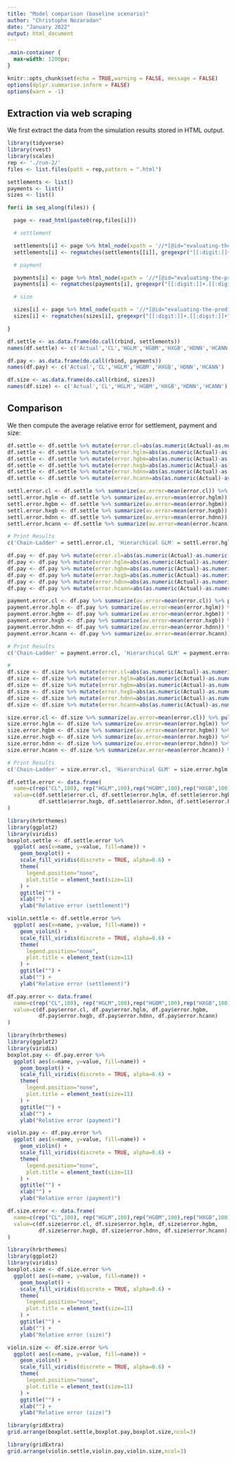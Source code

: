 ```yaml
---
title: "Model comparison (baseline scenario)"
author: "Christophe Nozaradan"
date: "January 2022"
output: html_document
---
```


```css
.main-container {
  max-width: 1200px; 
}

```

```r
knitr::opts_chunk$set(echo = TRUE,warning = FALSE, message = FALSE)
options(dplyr.summarise.inform = FALSE)
options(warn = -1)
```
## Extraction via web scraping 
We first extract the data from the simulation results stored in HTML output.

```r
library(tidyverse)
library(rvest)
library(scales)
rep <- './run-2/'
files <- list.files(path = rep,pattern = ".html")

settlements <- list()
payments <- list()
sizes <- list()

for(i in seq_along(files)) {

  page <- read_html(paste0(rep,files[i]))

  # settlement

  settlements[i] <- page %>% html_node(xpath = '//*[@id="evaluating-the-predictive-performance-of-the-chain-ladder-model-and-the-hierarchical-glm-and-gbm"]/pre[2]/code/text()') %>% html_text()
  settlements[i] <- regmatches(settlements[[i]], gregexpr("[[:digit:]]+.[[:digit:]]+", settlements[[i]]))

  # payment

  payments[i] <- page %>% html_node(xpath = '//*[@id="evaluating-the-predictive-performance-of-the-chain-ladder-model-and-the-hierarchical-glm-and-gbm"]/pre[4]/code/text()') %>% html_text()
  payments[i] <- regmatches(payments[i], gregexpr("[[:digit:]]+.[[:digit:]]+", payments[i]))

  # size

  sizes[i] <- page %>% html_node(xpath = '//*[@id="evaluating-the-predictive-performance-of-the-chain-ladder-model-and-the-hierarchical-glm-and-gbm"]/pre[6]/code/text()') %>% html_text()
  sizes[i] <- regmatches(sizes[i], gregexpr("[[:digit:]]+.[[:digit:]]+", sizes[i]))

}

df.settle <- as.data.frame(do.call(rbind, settlements))
names(df.settle) <- c('Actual','CL','HGLM','HGBM','HXGB','HDNN','HCANN')

df.pay <- as.data.frame(do.call(rbind, payments))
names(df.pay) <- c('Actual','CL','HGLM','HGBM','HXGB','HDNN','HCANN')

df.size <- as.data.frame(do.call(rbind, sizes))
names(df.size) <- c('Actual','CL','HGLM','HGBM','HXGB','HDNN','HCANN')
```

## Comparison
We then compute the average relative error for settlement, payment and size:
```r
df.settle <- df.settle %>% mutate(error.cl=abs(as.numeric(Actual)-as.numeric(CL))/as.numeric(Actual))
df.settle <- df.settle %>% mutate(error.hglm=abs(as.numeric(Actual)-as.numeric(HGLM))/as.numeric(Actual))
df.settle <- df.settle %>% mutate(error.hgbm=abs(as.numeric(Actual)-as.numeric(HGBM))/as.numeric(Actual))
df.settle <- df.settle %>% mutate(error.hxgb=abs(as.numeric(Actual)-as.numeric(HXGB))/as.numeric(Actual))
df.settle <- df.settle %>% mutate(error.hdnn=abs(as.numeric(Actual)-as.numeric(HDNN))/as.numeric(Actual))
df.settle <- df.settle %>% mutate(error.hcann=abs(as.numeric(Actual)-as.numeric(HCANN))/as.numeric(Actual))

settl.error.cl <- df.settle %>% summarize(av.error=mean(error.cl)) %>% pull(av.error)
settl.error.hglm <- df.settle %>% summarize(av.error=mean(error.hglm)) %>% pull(av.error)
settl.error.hgbm <- df.settle %>% summarize(av.error=mean(error.hgbm)) %>% pull(av.error)
settl.error.hxgb <- df.settle %>% summarize(av.error=mean(error.hxgb)) %>% pull(av.error)
settl.error.hdnn <- df.settle %>% summarize(av.error=mean(error.hdnn)) %>% pull(av.error)
settl.error.hcann <- df.settle %>% summarize(av.error=mean(error.hcann)) %>% pull(av.error)

# Print Results
c('Chain-Ladder' = settl.error.cl, 'Hierarchical GLM' = settl.error.hglm, 'Hierarchical GBM' = settl.error.hgbm, 'Hierarchical XGB' = settl.error.hxgb, 'Hierarchical DNN' = settl.error.hdnn, 'Hierarchical CANN' = settl.error.hcann)

```

```r
df.pay <- df.pay %>% mutate(error.cl=abs(as.numeric(Actual)-as.numeric(CL))/as.numeric(Actual))
df.pay <- df.pay %>% mutate(error.hglm=abs(as.numeric(Actual)-as.numeric(HGLM))/as.numeric(Actual))
df.pay <- df.pay %>% mutate(error.hgbm=abs(as.numeric(Actual)-as.numeric(HGBM))/as.numeric(Actual))
df.pay <- df.pay %>% mutate(error.hxgb=abs(as.numeric(Actual)-as.numeric(HXGB))/as.numeric(Actual))
df.pay <- df.pay %>% mutate(error.hdnn=abs(as.numeric(Actual)-as.numeric(HDNN))/as.numeric(Actual))
df.pay <- df.pay %>% mutate(error.hcann=abs(as.numeric(Actual)-as.numeric(HCANN))/as.numeric(Actual))

payment.error.cl <- df.pay %>% summarize(av.error=mean(error.cl)) %>% pull(av.error)
payment.error.hglm <- df.pay %>% summarize(av.error=mean(error.hglm)) %>% pull(av.error)
payment.error.hgbm <- df.pay %>% summarize(av.error=mean(error.hgbm)) %>% pull(av.error)
payment.error.hxgb <- df.pay %>% summarize(av.error=mean(error.hxgb)) %>% pull(av.error)
payment.error.hdnn <- df.pay %>% summarize(av.error=mean(error.hdnn)) %>% pull(av.error)
payment.error.hcann <- df.pay %>% summarize(av.error=mean(error.hcann)) %>% pull(av.error)

# Print Results
c('Chain-Ladder' = payment.error.cl, 'Hierarchical GLM' = payment.error.hglm, 'Hierarchical GBM' = payment.error.hgbm, 'Hierarchical XGB' = payment.error.hxgb, 'Hierarchical DNN' = payment.error.hdnn, 'Hierarchical CANN' = payment.error.hcann)

```

```r
#
df.size <- df.size %>% mutate(error.cl=abs(as.numeric(Actual)-as.numeric(CL))/as.numeric(Actual))
df.size <- df.size %>% mutate(error.hglm=abs(as.numeric(Actual)-as.numeric(HGLM))/as.numeric(Actual))
df.size <- df.size %>% mutate(error.hgbm=abs(as.numeric(Actual)-as.numeric(HGBM))/as.numeric(Actual))
df.size <- df.size %>% mutate(error.hxgb=abs(as.numeric(Actual)-as.numeric(HXGB))/as.numeric(Actual))
df.size <- df.size %>% mutate(error.hdnn=abs(as.numeric(Actual)-as.numeric(HDNN))/as.numeric(Actual))
df.size <- df.size %>% mutate(error.hcann=abs(as.numeric(Actual)-as.numeric(HCANN))/as.numeric(Actual))

size.error.cl <- df.size %>% summarize(av.error=mean(error.cl)) %>% pull(av.error)
size.error.hglm <- df.size %>% summarize(av.error=mean(error.hglm)) %>% pull(av.error)
size.error.hgbm <- df.size %>% summarize(av.error=mean(error.hgbm)) %>% pull(av.error)
size.error.hxgb <- df.size %>% summarize(av.error=mean(error.hxgb)) %>% pull(av.error)
size.error.hdnn <- df.size %>% summarize(av.error=mean(error.hdnn)) %>% pull(av.error)
size.error.hcann <- df.size %>% summarize(av.error=mean(error.hcann)) %>% pull(av.error)

# Print Results
c('Chain-Ladder' = size.error.cl, 'Hierarchical GLM' = size.error.hglm, 'Hierarchical GBM' = size.error.hgbm, 'Hierarchical XGB' = size.error.hxgb, 'Hierarchical DNN' = size.error.hdnn, 'Hierarchical CANN' = size.error.hcann)

```

```r
df.settle.error <- data.frame(
  name=c(rep("CL",100), rep("HGLM",100),rep("HGBM",100),rep("HXGB",100),rep("HDNN",100),rep("HCANN",100)) ,
  value=c(df.settle$error.cl, df.settle$error.hglm, df.settle$error.hgbm, 
          df.settle$error.hxgb, df.settle$error.hdnn, df.settle$error.hcann)
)

library(hrbrthemes)
library(ggplot2)
library(viridis)
boxplot.settle <- df.settle.error %>%
  ggplot( aes(x=name, y=value, fill=name)) +
    geom_boxplot() +
    scale_fill_viridis(discrete = TRUE, alpha=0.6) +
    theme(
      legend.position="none",
      plot.title = element_text(size=11)
    ) +
    ggtitle("") +
    xlab("") +
    ylab("Relative error (settlement)")
```

```r
violin.settle <- df.settle.error %>%
  ggplot( aes(x=name, y=value, fill=name)) +
    geom_violin() +
    scale_fill_viridis(discrete = TRUE, alpha=0.6) +
    theme(
      legend.position="none",
      plot.title = element_text(size=11)
    ) +
    ggtitle("") +
    xlab("") +
    ylab("Relative error (settlement)")
```

```r
df.pay.error <- data.frame(
  name=c(rep("CL",100), rep("HGLM",100),rep("HGBM",100),rep("HXGB",100),rep("HDNN",100),rep("HCANN",100)) ,
  value=c(df.pay$error.cl, df.pay$error.hglm, df.pay$error.hgbm, 
          df.pay$error.hxgb, df.pay$error.hdnn, df.pay$error.hcann)
)

library(hrbrthemes)
library(ggplot2)
library(viridis)
boxplot.pay <- df.pay.error %>%
  ggplot( aes(x=name, y=value, fill=name)) +
    geom_boxplot() +
    scale_fill_viridis(discrete = TRUE, alpha=0.6) +
    theme(
      legend.position="none",
      plot.title = element_text(size=11)
    ) +
    ggtitle("") +
    xlab("") +
    ylab("Relative error (payment)")
```

```r
violin.pay <- df.pay.error %>%
  ggplot( aes(x=name, y=value, fill=name)) +
    geom_violin() +
    scale_fill_viridis(discrete = TRUE, alpha=0.6) +
    theme(
      legend.position="none",
      plot.title = element_text(size=11)
    ) +
    ggtitle("") +
    xlab("") +
    ylab("Relative error (payment)")
```


```r
df.size.error <- data.frame(
  name=c(rep("CL",100), rep("HGLM",100),rep("HGBM",100),rep("HXGB",100),rep("HDNN",100),rep("HCANN",100)) ,
  value=c(df.size$error.cl, df.size$error.hglm, df.size$error.hgbm, 
          df.size$error.hxgb, df.size$error.hdnn, df.size$error.hcann)
)

library(hrbrthemes)
library(ggplot2)
library(viridis)
boxplot.size <- df.size.error %>%
  ggplot( aes(x=name, y=value, fill=name)) +
    geom_boxplot() +
    scale_fill_viridis(discrete = TRUE, alpha=0.6) +
    theme(
      legend.position="none",
      plot.title = element_text(size=11)
    ) +
    ggtitle("") +
    xlab("") +
    ylab("Relative error (size)")
```

```r
violin.size <- df.size.error %>%
  ggplot( aes(x=name, y=value, fill=name)) +
    geom_violin() +
    scale_fill_viridis(discrete = TRUE, alpha=0.6) +
    theme(
      legend.position="none",
      plot.title = element_text(size=11)
    ) +
    ggtitle("") +
    xlab("") +
    ylab("Relative error (size)")
```
```r
library(gridExtra)
grid.arrange(boxplot.settle,boxplot.pay,boxplot.size,ncol=3)
```

```r
library(gridExtra)
grid.arrange(violin.settle,violin.pay,violin.size,ncol=3)
```

